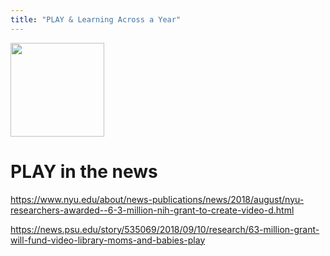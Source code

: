 ```yaml
---
title: "PLAY & Learning Across a Year"
---
```


<img src="img/PLAY-logo.png" height=150px/>

# PLAY in the news

<https://www.nyu.edu/about/news-publications/news/2018/august/nyu-researchers-awarded--6-3-million-nih-grant-to-create-video-d.html>

<https://news.psu.edu/story/535069/2018/09/10/research/63-million-grant-will-fund-video-library-moms-and-babies-play>
